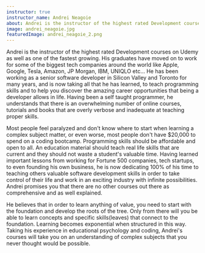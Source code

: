 ```yaml
---
instructor: true
instructor_name: Andrei Neagoie
about: Andrei is the instructor of the highest rated Development courses on Udemy as well as one of the fastest growing. His graduates have moved on to work for some of the biggest tech companies around the world like Apple, Google, Tesla, Amazon, JP Morgan, IBM, UNIQLO etc... He has been working as a senior software developer in Silicon Valley and Toronto for many years, and is now taking all that he has learned, to teach programming skills and to help you discover the amazing career opportunities that being a developer allows in life. Having been a self taught programmer, he understands that there is an overwhelming number of online courses, tutorials and books that are overly verbose and inadequate at teaching proper skills. Most people feel paralyzed and don't know where to start when learning a complex subject matter, or even worse, most people don't have $20,000 to spend on a coding bootcamp. Programming skills should be affordable and open to all. An education material should teach real life skills that are current and they should not waste a student's valuable time.  Having learned important lessons from working for Fortune 500 companies, tech startups, to even founding his own business, he is now dedicating 100% of his time to teaching others valuable software development skills in order to take control of their life and work in an exciting industry with infinite possibilities. Andrei promises you that there are no other courses out there as comprehensive and as well explained. He believes that in order to learn anything of value, you need to start with the foundation and develop the roots of the tree. Only from there will you be able to learn concepts and specific skills(leaves) that connect to the foundation. Learning becomes exponential when structured in this way. Taking his experience in educational psychology and coding, Andrei's courses will take you on an understanding of complex subjects that you never thought would be possible.
image: andrei_neagoie.jpg
featuredImage: andrei_neagoie_2.png
---
```


<div className="prose text-gray-500 mx-auto lg:max-w-lg lg:row-start-1 lg:col-start-1">
  <p>
    Andrei is the instructor of the highest rated Development courses on Udemy
    as well as one of the fastest growing. His graduates have moved on to work
    for some of the biggest tech companies around the world like Apple, Google,
    Tesla, Amazon, JP Morgan, IBM, UNIQLO etc... He has been working as a senior
    software developer in Silicon Valley and Toronto for many years, and is now
    taking all that he has learned, to teach programming skills and to help you
    discover the amazing career opportunities that being a developer allows in
    life. Having been a self taught programmer, he understands that there is an
    overwhelming number of online courses, tutorials and books that are overly
    verbose and inadequate at teaching proper skills.
  </p>
  <p>
    Most people feel paralyzed and don't know where to start when learning a
    complex subject matter, or even worse, most people don't have $20,000 to
    spend on a coding bootcamp. Programming skills should be affordable and open
    to all. An education material should teach real life skills that are current
    and they should not waste a student's valuable time. Having learned
    important lessons from working for Fortune 500 companies, tech startups, to
    even founding his own business, he is now dedicating 100% of his time to
    teaching others valuable software development skills in order to take
    control of their life and work in an exciting industry with infinite
    possibilities. Andrei promises you that there are no other courses out there
    as comprehensive and as well explained.
  </p>
  <p>
    He believes that in order to learn anything of value, you need to start with
    the foundation and develop the roots of the tree. Only from there will you
    be able to learn concepts and specific skills(leaves) that connect to the
    foundation. Learning becomes exponential when structured in this way. Taking
    his experience in educational psychology and coding, Andrei's courses will
    take you on an understanding of complex subjects that you never thought
    would be possible.
  </p>
</div>
